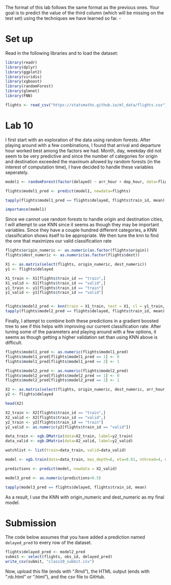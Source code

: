 The format of this lab follows the same format as the previous
ones. Your goal is to predict the value of the third column
(which will be missing on the test set) using the techniques
we have learned so far.
  -

# Set up

Read in the following libraries and to load the dataset:

```r
library(readr)
library(dplyr)
library(ggplot2)
library(viridis)
library(xgboost)
library(randomForest)
library(glmnet)
library(FNN)

flights <- read_csv("https://statsmaths.github.io/ml_data/flights.csv")
```


# Lab 10



I first start with an exploration of the data using random forests. After playing around with a few combinations, I found that arrival and departure hour worked best among the factors we had. Month, day, weekday did not seem to be very predictive and since the number of categories for origin and destination exceeded the maximum allowed by random forests (in the interest of computation time), I have decided to handle these variables seperately. 
```r

model1 <- randomForest(factor(delayed) ~ arr_hour + dep_hour, data=flights, subset = train_id == "train", ntree = 1000, maxnodes = 3, mtry = 1)

flights$model1_pred <- predict(model1, newdata=flights)

tapply(flights$model1_pred == flights$delayed, flights$train_id, mean)

importance(model1)
```



Since we cannot use random forests to handle origin and destination cities, I will attempt to use KNN since it seems as though they may be important variables. Since they have a couple hundred different categories, a KNN classification shows itself to be appropriate. We then tune the knn to find the one that maximizes our valid classification rate
```r

flights$origin_numeric <- as.numeric(as.factor(flights$origin))
flights$dest_numeric <- as.numeric(as.factor(flights$dest))

X1 <- as.matrix(select(flights, origin_numeric, dest_numeric))
y1 <- flights$delayed

X1_train <- X1[flights$train_id == "train",]
X1_valid <- X1[flights$train_id == "valid",]
y1_train <- y1[flights$train_id == "train"]
y1_valid <- y1[flights$train_id == "valid"]


flights$model2_pred <- knn(train = X1_train, test = X1, cl = y1_train, k = 6)
tapply(flights$model2_pred == flights$delayed, flights$train_id, mean)


```

Finally, I attempt to combine both these predictions in a gradient boosted tree to see if this helps with improving our current classification rate. After tuning some of the parameters and playing around with a few options, it seems as though getting a higher validation set than using KNN above is difficult.
```r
flights$model1_pred <- as.numeric(flights$model1_pred)
flights$model1_pred[flights$model1_pred == 1] <- 0
flights$model1_pred[flights$model1_pred == 2] <- 1

flights$model2_pred <- as.numeric(flights$model2_pred)
flights$model2_pred[flights$model2_pred == 1] <- 0
flights$model2_pred[flights$model2_pred == 2] <- 1

X2 <- as.matrix(select(flights, origin_numeric, dest_numeric, arr_hour, dep_hour, distance))
y2 <- flights$delayed

head(X2)

X2_train <- X2[flights$train_id == "train",]
X2_valid <- X2[flights$train_id == "valid",]
y2_train <- y2[flights$train_id == "train"]
y2_valid <- as.numeric(y2[flights$train_id == "valid"])

data_train <- xgb.DMatrix(data=X2_train, label=y2_train)
data_valid <- xgb.DMatrix(data=X2_valid, label=y2_valid)

watchlist <- list(train=data_train, valid=data_valid)

model <- xgb.train(data=data_train, max_depth=6, eta=0.01, nthread=4, nrounds = 300, objective = "binary:logistic", watchlist=watchlist)

predictions <- predict(model, newdata = X2_valid)

model3_pred <- as.numeric(predictions>0.5)

tapply(model3_pred == flights$delayed, flights$train_id, mean)

```

As a result, I use the KNN with origin_numeric and dest_numeric as my final model. 

# Submission

The code below assumes that you have added a prediction named
`delayed_pred` to every row of the dataset.

```r
flights$delayed_pred <- model2_pred
submit <- select(flights, obs_id, delayed_pred)
write_csv(submit, "class10_submit.csv")
```

Now, upload this file (ends with ".Rmd"), the HTML output
(ends with ".nb.html" or ".html"), and the csv file to
GitHub.
